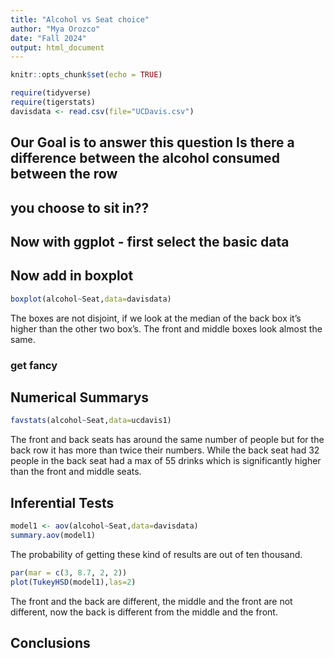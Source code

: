 ```yaml
---
title: "Alcohol vs Seat choice"
author: "Mya Orozco"
date: "Fall 2024"
output: html_document
---
```


```r
knitr::opts_chunk$set(echo = TRUE)
```

```r
require(tidyverse)
require(tigerstats)
davisdata <- read.csv(file="UCDavis.csv")
```
## Our Goal is to answer this question Is there a difference between the alcohol consumed between the row
## you choose to sit in??

## Now with ggplot - first select the basic data


## Now add in boxplot
```r
boxplot(alcohol~Seat,data=davisdata)
```
 
 The boxes are not disjoint, if we look at the median of the back box it's higher than the other two box's. The front and middle boxes look almost the same.
  
### get fancy  



## Numerical Summarys 
```r
favstats(alcohol~Seat,data=ucdavis1)
```
The front and back seats has around the same number of people but for the back row it has more than twice their numbers. While the back seat had 32 people in the back seat had a max of 55 drinks which is significantly higher than the front and middle seats.


## Inferential Tests
```r
model1 <- aov(alcohol~Seat,data=davisdata)
summary.aov(model1)
```
The probability of getting these kind of results are out of ten thousand. 

```r
par(mar = c(3, 8.7, 2, 2))
plot(TukeyHSD(model1),las=2)
```

The front and the back are different, the middle and the front are not different, now the back is different from the middle and the front. 

## Conclusions


